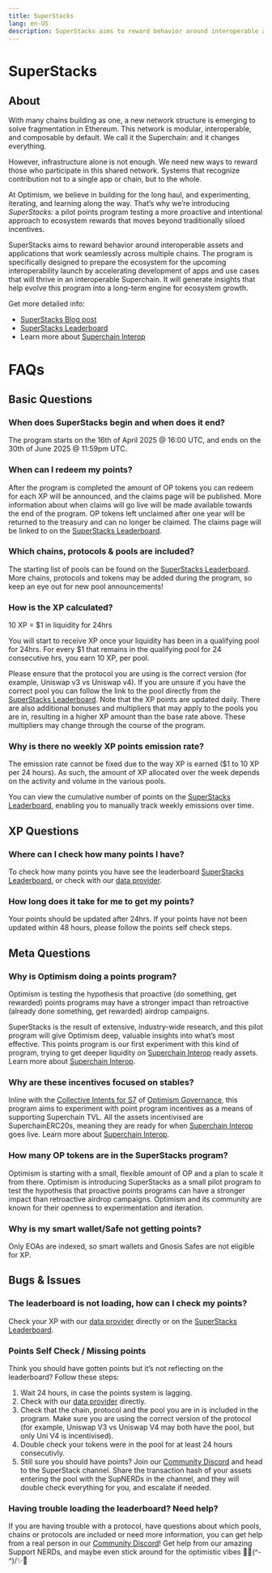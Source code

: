 ```yaml
---
title: SuperStacks 
lang: en-US
description: SuperStacks aims to reward behavior around interoperable assets and applications that work seamlessly across multiple chains. The program is specifically designed to prepare the ecosystem for the upcoming interoperability launch by accelerating development of apps and use cases that will thrive in an interoperable Superchain.
---
```


# SuperStacks 

## About

With many chains building as one, a new network structure is emerging to solve fragmentation in Ethereum. This network is modular, interoperable, and composable by default. We call it the Superchain: and it changes everything.

However, infrastructure alone is not enough. We need new ways to reward those who participate in this shared network. Systems that recognize contribution not to a single app or chain, but to the whole.

At Optimism, we believe in building for the long haul, and experimenting, iterating, and learning along the way. That’s why we’re introducing *SuperStacks:* a pilot points program testing a more proactive and intentional approach to ecosystem rewards that moves beyond traditionally siloed incentives. 

SuperStacks aims to reward behavior around interoperable assets and applications that work seamlessly across multiple chains. The program is specifically designed to prepare the ecosystem for the upcoming interoperability launch by accelerating development of apps and use cases that will thrive in an interoperable Superchain. It will generate insights that help evolve this program into a long-term engine for ecosystem growth.

Get more detailed info:
- [SuperStacks Blog post](https://optimism.mirror.xyz/VcgOzzYe4iQ_Ouh5cs9AWPuStZn8xQEH2PvUw8JkFYk)
- [SuperStacks Leaderboard](https://app.optimism.io/superstacks)
- Learn more about [Superchain Interop](https://docs.optimism.io/interop/explainer)

# FAQs

## Basic Questions

### When does SuperStacks begin and when does it end?

The program starts on the 16th of April 2025 @ 16:00 UTC, and ends on the 30th of June 2025 @ 11:59pm UTC. 

### When can I redeem my points?

After the program is completed the amount of OP tokens you can redeem for each XP will be announced, and the claims page will be published. More information about when claims will go live will be made available towards the end of the program. 
OP tokens left unclaimed after one year will be returned to the treasury and can no longer be claimed. The claims page will be linked to on the [SuperStacks Leaderboard](https://app.optimism.io/superstacks). 

### Which chains, protocols & pools are included?

The starting list of pools can be found on the [SuperStacks Leaderboard](https://app.optimism.io/superstacks). More chains, protocols and tokens may be added during the program, so keep an eye out for new pool announcements! 

### How is the XP calculated?

10 XP = $1 in liquidity for 24hrs

You will start to receive XP once your liquidity has been in a qualifying pool for 24hrs. For every $1 that remains in the qualifying pool for 24 consecutive hrs, you earn 10 XP, per pool.

Please ensure that the protocol you are using is the correct version (for example, Uniswap v3 vs Uniswap v4). If you are unsure if you have the correct pool you can follow the link to the pool directly from the [SuperStacks Leaderboard](https://app.optimism.io/superstacks). 
Note that the XP points are updated daily. There are also additional bonuses and multipliers that may apply to the pools you are in, resulting in a higher XP amount than the base rate above. These multipliers may change through the course of the program. 

### Why is there no weekly XP points emission rate? 

The emission rate cannot be fixed due to the way XP is earned ($1 to 10 XP per 24 hours). As such, the amount of XP allocated over the week depends on the activity and volume in the various pools. 

You can view the cumulative number of points on the [SuperStacks Leaderboard](https://app.optimism.io/superstacks), enabling you to manually track weekly emissions over time.

## XP Questions

### Where can I check how many points I have?

To check how many points you have see the leaderboard [SuperStacks Leaderboard](https://app.optimism.io/superstacks), or check with our [data provider](https://www.obl.dev/).

### How long does it take for me to get my points?

Your points should be updated after 24hrs. If your points have not been updated within 48 hours, please follow the points self check steps. 

## Meta Questions

### Why is Optimism doing a points program?

Optimism is testing the hypothesis that proactive (do something, get rewarded) points programs may have a stronger impact than retroactive (already done something, get rewarded) airdrop campaigns. 

SuperStacks is the result of extensive, industry-wide research, and this pilot program will give Optimism deep, valuable insights into what’s most effective. This points program is our first experiment with this kind of program, trying to get deeper liquidity on [Superchain Interop](https://docs.optimism.io/interop/explainer) ready assets. Learn more about [Superchain Interop](https://docs.optimism.io/interop/explainer). 

### Why are these incentives focused on stables?

Inline with the [Collective Intents for S7](https://gov.optimism.io/t/season-7-intent/9292) of [Optimism Governance](https://community.optimism.io/welcome/welcome-overview), this program aims to experiment with point program incentives as a means of supporting Superchain TVL. All the assets incentivised are SuperchainERC20s, meaning they are ready for when [Superchain Interop](https://docs.optimism.io/interop/explainer) goes live. Learn more about [Superchain Interop](https://docs.optimism.io/interop/explainer).

### How many OP tokens are in the SuperStacks program?

Optimism is starting with a small, flexible amount of OP and a plan to scale it from there.
Optimism is introducing SuperStacks as a small pilot program to test the hypothesis that proactive points programs can have a stronger impact than retroactive airdrop campaigns. Optimism and its community are known for their openness to experimentation and iteration.

### Why is my smart wallet/Safe not getting points?

Only EOAs are indexed, so smart wallets and Gnosis Safes are not eligible for XP. 

## Bugs & Issues

### The leaderboard is not loading, how can I check my points?

Check your XP with our [data provider](https://www.obl.dev/) directly or on the [SuperStacks Leaderboard](https://app.optimism.io/superstacks).

### Points Self Check / Missing points

Think you should have gotten points but it’s not reflecting on the leaderboard? Follow these steps:
1. Wait 24 hours, in case the points system is lagging.
2. Check with our [data provider](https://www.obl.dev/) directly. 
3. Check that the chain, protocol and the pool you are in is included in the program. Make sure you are using the correct version of the protocol (for example, Uniswap V3 vs Uniswap V4 may both have the pool, but only Uni V4 is incentivised).
4. Double check your tokens were in the pool for at least 24 hours consecutivly.
5. Still sure you should have points? Join our [Community Discord](https://discord.gg/optimism) and head to the SuperStack channel. Share the transaction hash of your assets entering the pool with the SupNERDs in the channel, and they will double check everything for you, and escalate if needed. 

### Having trouble loading the leaderboard? Need help?

If you are having trouble with a protocol, have questions about which pools, chains or protocols are included or need more information, you can get help from a real person in our [Community Discord](https://discord.gg/optimism)! Get help from our amazing Support NERDs, and maybe even stick around for the optimistic vibes 🔴✨\(^-^)/✨🔴
